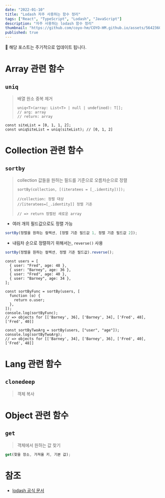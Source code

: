 ```yaml
---
date: "2022-01-10"
title: "Lodash 자주 사용하는 함수 정리"
tags: ["React", "TypeScript", "Lodash", "JavaScript"]
description: "자주 사용하는 lodash 함수 정리"
thumbnail: "https://github.com/coyo-hm/COYO-HM.github.io/assets/56423604/f68eeff0-6ee9-4ea9-9543-7046c91430b6"
published: true
---
```


<aside>
  📌 해당 포스트는 주기적으로 업데이트 됩니다.
</aside>

# Array 관련 함수

## `uniq`

> 배열 원소 중복 제거
>
> ```tsx
> uniq<T>(array: List<T> | null | undefined): T[];
> // arg: array
> // return: array
> ```

```tsx
const siteList = [0, 1, 1, 2];
const uniqSiteList = uniq(siteList); // [0, 1, 2]
```

# Collection 관련 함수

## `sortby`

> collection 값들을 원하는 필드를 기준으로 오름차순으로 정렬
>
> ```tsx
> sortBy(collection, [(iteratees = [_.identity])]);
>
> //collection: 정렬 대상
> //[iteratees=[_.identity]] 정렬 기준
>
> // => return 정렬된 새로운 array
> ```

- 여러 개의 필드값으로도 정렬 가능

```javascript
sortBy(정렬을 원하는 컬렉션, [정렬 기준 필드값 1, 정렬 기준 필드값 2]);
```

- 내림차 순으로 정렬하기 위해서는, `reverse()` 사용

```javascript
sortBy(정렬을 원하는 컬렉션, 정렬 기준 필드값).reverse();
```

```tsx
const users = [
  { user: "Fred", age: 48 },
  { user: "Barney", age: 36 },
  { user: "Fred", age: 40 },
  { user: "Barney", age: 34 },
];

const sortByFunc = sortBy(users, [
  function (o) {
    return o.user;
  },
]);
console.log(sortByFunc);
// => objects for [['Barney', 36], ['Barney', 34], ['Fred', 48], ['Fred', 40]]

const sortByTwoArg = sortBy(users, ["user", "age"]);
console.log(sortByTwoArg);
// => objects for [['Barney', 34], ['Barney', 36], ['Fred', 40], ['Fred', 48]]
```

# Lang 관련 함수

## `clonedeep`

> 객체 복사

# Object 관련 함수

## `get`

> 객체에서 원하는 값 찾기

```javascript
get(찾을 장소, 가져올 키, 기본 값);
```

# 참조

- [lodash 공식 문서](https://lodash.com/docs/4.17.15#compact)
